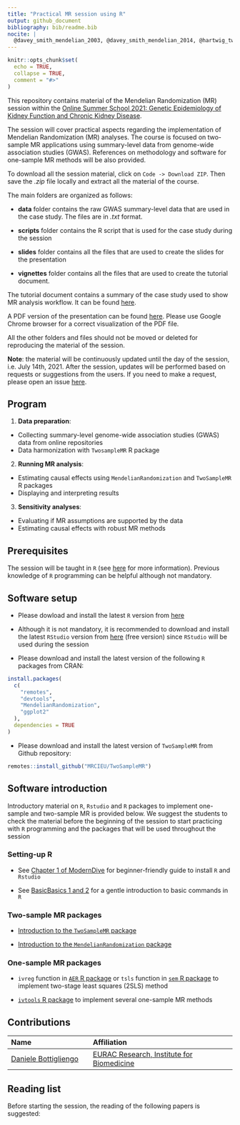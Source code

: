 ---
title: "Practical MR session using R"
output: github_document
bibliography: bib/readme.bib
nocite: |
  @davey_smith_mendelian_2003, @davey_smith_mendelian_2014, @hartwig_two-sample_2016, @bowden_mendelian_2015, @davies_reading_2018, @burgess_guidelines_2019, @slob_comparison_2020, @noauthor_mendelian_nodate, @burgess_review_2017
---

```{r setup, include=FALSE}
knitr::opts_chunk$set(
  echo = TRUE,
  collapse = TRUE,
  comment = "#>"
)
```

This repository contains material of the Mendelian Randomization (MR)
session within the [Online Summer School 2021: Genetic Epidemiology of Kidney Function and Chronic Kidney Disease](https://geneticepisummerschool.eurac.edu/).

The session will cover practical aspects regarding the implementation
of Mendelian Randomization (MR) analyses. The course is focused on
two-sample MR applications using summary-level data from genome-wide
association studies (GWAS). References on methodology and software
for one-sample MR methods will be also provided.

To download all the session material, click on `Code -> Download ZIP`.
Then save the _.zip_ file locally and extract all the material of the
course.

The main folders are organized as follows:

* **data** folder contains the raw GWAS summary-level data that
  are used in the case study. The files are in *.txt* format.
  
* **scripts** folder contains the R script that is used for the case
  study during the session
  
* **slides** folder contains all the files that are used to create the
  slides for the presentation
  
* **vignettes** folder contains all the files that are used to create
  the tutorial document.

The tutorial document contains a summary of the case study used to show
MR analysis workflow. It can be found [here](vignettes/tutorial.md).

A PDF version of the presentation can be found [here](slides/session_slides.pdf). Please use Google Chrome browser for
a correct visualization of the PDF file.

All the other folders and files should not be moved or deleted for
reproducing the material of the session.

**Note**: the material will be continuously updated until the day of
the session, i.e. July 14th, 2021. After the session, updates will be
performed based on requests or suggestions from the users. If you need
to make a request, please open an issue [here](https://github.com/EuracBiomedicalResearch/trainckdis.mr/issues).

## Program

1. __Data preparation__:
  + Collecting summary-level genome-wide association studies (GWAS)
    data from online repositories
  + Data harmonization with `TwosampleMR` R package
  
2. __Running MR analysis__:
  + Estimating causal effects using `MendelianRandomization` and
    `TwoSampleMR` R packages
  + Displaying and interpreting results
  
3. __Sensitivity analyses__:
  + Evaluating if MR assumptions are supported by the data
  + Estimating causal effects with robust MR methods

## Prerequisites
The session will be taught in `R` (see [here](https://www.r-project.org/)
for more information). Previous knowledge of `R` programming can be
helpful although not mandatory.

## Software setup
* Please dowload and install the latest `R` version from [here](https://www.r-project.org/)

* Although it is not mandatory, it is recommended to download and
  install the latest `RStudio` version from [here](https://www.rstudio.com/products/rstudio/download/) (free version)
  since `RStudio` will be used during the session
  
* Please download and install the latest version of the following
  `R` packages from CRAN:

```r
install.packages(
  c(
    "remotes",
    "devtools",
    "MendelianRandomization",
    "ggplot2"
  ),
  dependencies = TRUE
)
```

* Please download and install the latest version of `TwoSampleMR` from
  Github repository:
  
```r
remotes::install_github("MRCIEU/TwoSampleMR")
```

## Software introduction

Introductory material on `R`, `Rstudio` and `R` packages to implement
one-sample and two-sample MR is provided below. We suggest the students
to check the material before the beginning of the session to start
practicing with `R` programming and the packages that will be used
throughout the session

### Setting-up R

* See [Chapter 1 of ModernDive](https://moderndive.netlify.app/1-getting-started.html) for beginner-friendly guide to install `R` and `Rstudio`

* See [BasicBasics 1 and 2](https://rladiessydney.org/courses/ryouwithme/01-basicbasics-0/) for
a gentle introduction to basic commands in `R`

### Two-sample MR packages

* [Introduction to the `TwoSampleMR` package](https://mrcieu.github.io/TwoSampleMR/articles/index.html)

* [Introduction to the `MendelianRandomization` package](https://mrcieu.github.io/TwoSampleMR/articles/index.html)


### One-sample MR packages

* `ivreg` function in [`AER` R package](https://cran.r-project.org/web/packages/AER/index.html) or 
`tsls` function in [`sem` R package](https://cran.r-project.org/web/packages/sem/index.html) to implement two-stage least squares (2SLS) method

* [`ivtools` R package](https://cran.r-project.org/web/packages/ivtools/index.html) to implement several one-sample MR methods

## Contributions
| Name                                                              | Affiliation                                                                                                        |
|:------------------------------------------------------------------|:-------------------------------------------------------------------------------------------------------------------|
| [Daniele Bottigliengo](https://github.com/danielebottigliengo)    | [EURAC Research, Institute for Biomedicine](https://www.eurac.edu/en/institutes-centers/institute-for-biomedicine) |

## Reading list
Before starting the session, the reading of the following papers is
suggested:


